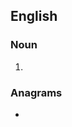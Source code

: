 ==English==

===Noun===
{{head|en|noun plural form}}

# {{plural of|mogul|lang=en}}

===Anagrams===
* {{anagrams|en|a=glmosu|glomus}}